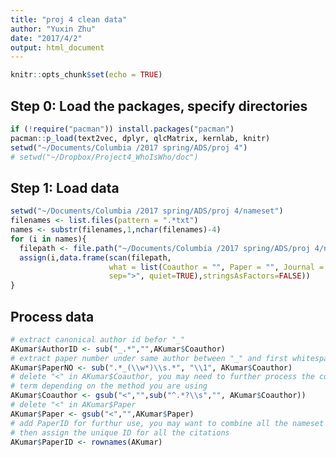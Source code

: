 ```yaml
---
title: "proj 4 clean data"
author: "Yuxin Zhu"
date: "2017/4/2"
output: html_document
---
```


```r
knitr::opts_chunk$set(echo = TRUE)
```

## Step 0: Load the packages, specify directories
```r
if (!require("pacman")) install.packages("pacman")
pacman::p_load(text2vec, dplyr, qlcMatrix, kernlab, knitr)
setwd("~/Documents/Columbia /2017 spring/ADS/proj 4")
# setwd("~/Dropbox/Project4_WhoIsWho/doc")
```

## Step 1: Load data
```r
setwd("~/Documents/Columbia /2017 spring/ADS/proj 4/nameset")
filenames <- list.files(pattern = ".*txt")
names <- substr(filenames,1,nchar(filenames)-4)
for (i in names){
  filepath <- file.path("~/Documents/Columbia /2017 spring/ADS/proj 4/nameset",paste(i,".txt",sep=""))
  assign(i,data.frame(scan(filepath,
                      what = list(Coauthor = "", Paper = "", Journal = ""),
                      sep=">", quiet=TRUE),stringsAsFactors=FALSE))
}
```

## Process data 
```r
# extract canonical author id befor "_"
AKumar$AuthorID <- sub("_.*","",AKumar$Coauthor)
# extract paper number under same author between "_" and first whitespace
AKumar$PaperNO <- sub(".*_(\\w*)\\s.*", "\\1", AKumar$Coauthor)
# delete "<" in AKumar$Coauthor, you may need to further process the coauthor
# term depending on the method you are using
AKumar$Coauthor <- gsub("<","",sub("^.*?\\s","", AKumar$Coauthor))
# delete "<" in AKumar$Paper
AKumar$Paper <- gsub("<","",AKumar$Paper)
# add PaperID for furthur use, you may want to combine all the nameset files and 
# then assign the unique ID for all the citations
AKumar$PaperID <- rownames(AKumar)
```
